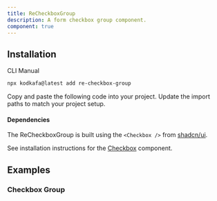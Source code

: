 ```yaml
---
title: ReCheckboxGroup
description: A form checkbox group component.
component: true
---
```


<ComponentPreview
  name="re-checkbox-group-demo"
  className="[&_input]:max-w-xs [&_button]:max-w-xs [&_div.reform-input-group]:max-w-xs"
  description="A form checkbox group component."
/>

## Installation

<Tabs defaultValue="cli">
<TabsList>
  <TabsTrigger value="cli">CLI</TabsTrigger>
  <TabsTrigger value="manual">Manual</TabsTrigger>
</TabsList>
<TabsContent value="cli">

```bash
npx kodkafa@latest add re-checkbox-group
```

</TabsContent>
<TabsContent value="manual">
  <Steps>
    <Step>Copy and paste the following code into your project.</Step>
      <ComponentSource name="re-checkbox-group" />
    <Step>Update the import paths to match your project setup.</Step>
  </Steps>
</TabsContent>
</Tabs>

#### Dependencies

The ReCheckboxGroup is built using the `<Checkbox />` from [shadcn/ui](https://ui.shadcn.com/docs/components/checkbox).

See installation instructions for the [Checkbox](/docs/components/checkbox#installation) component.

## Examples

### Checkbox Group

<ComponentPreview
  name="re-checkbox-group-example"
  description="A checkbox group example."
/>
